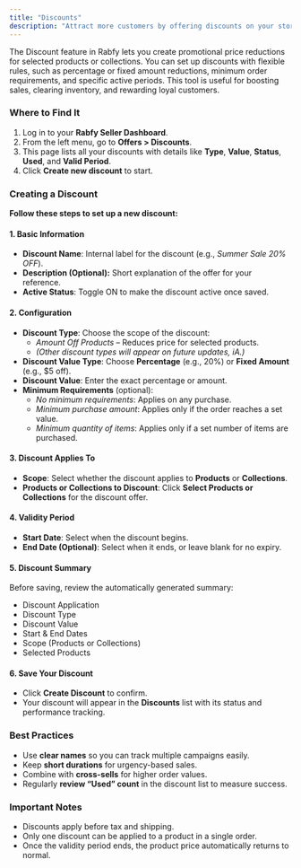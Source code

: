 ```yaml
---
title: "Discounts"
description: "Attract more customers by offering discounts on your store"
---
```


The Discount feature in Rabfy lets you create promotional price reductions for selected products or collections. You can set up discounts with flexible rules, such as percentage or fixed amount reductions, minimum order requirements, and specific active periods. This tool is useful for boosting sales, clearing inventory, and rewarding loyal customers.

### **Where to Find It**

1. Log in to your **Rabfy Seller Dashboard**.
2. From the left menu, go to **Offers \> Discounts**.
3. This page lists all your discounts with details like **Type**, **Value**, **Status**, **Used**, and **Valid Period**.
4. Click **Create new discount** to start.

### **Creating a Discount**

**Follow these steps to set up a new discount:**

#### **1. Basic Information**

- **Discount Name**: Internal label for the discount (e.g., _Summer Sale 20% OFF_).
- **Description (Optional):** Short explanation of the offer for your reference.
- **Active Status**: Toggle ON to make the discount active once saved.

#### **2. Configuration**

- **Discount Type**: Choose the scope of the discount:
  - _Amount Off Products_ – Reduces price for selected products.
  - _(Other discount types will appear on future updates, iA.)_
- **Discount Value Type**: Choose **Percentage** (e.g., 20%) or **Fixed Amount** (e.g., \$5 off).
- **Discount Value**: Enter the exact percentage or amount.
- **Minimum Requirements** (optional):
  - _No minimum requirements_: Applies on any purchase.
  - _Minimum purchase amount_: Applies only if the order reaches a set value.
  - _Minimum quantity of items_: Applies only if a set number of items are purchased.

#### **3. Discount Applies To**

- **Scope**: Select whether the discount applies to **Products** or **Collections**.
- **Products or Collections to Discount**: Click **Select Products or Collections** for the discount offer.

#### **4. Validity Period**

- **Start Date**: Select when the discount begins.
- **End Date (Optional)**: Select when it ends, or leave blank for no expiry.

#### **5. Discount Summary**

Before saving, review the automatically generated summary:

- Discount Application
- Discount Type
- Discount Value
- Start & End Dates
- Scope (Products or Collections)
- Selected Products

#### **6. Save Your Discount**

- Click **Create Discount** to confirm.
- Your discount will appear in the **Discounts** list with its status and performance tracking.

### **Best Practices**

- Use **clear names** so you can track multiple campaigns easily.
- Keep **short durations** for urgency-based sales.
- Combine with **cross-sells** for higher order values.
- Regularly **review “Used” count** in the discount list to measure success.

### **Important Notes**

- Discounts apply before tax and shipping.
- Only one discount can be applied to a product in a single order.
- Once the validity period ends, the product price automatically returns to normal.